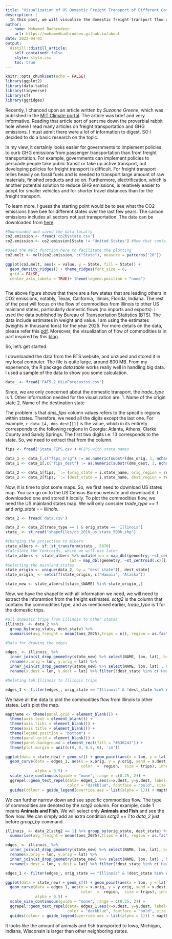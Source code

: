 ```yaml
---
title: "Visualization of US Domestic Freight Transport of Different Commodities Originating From Illinois"
description: |
  In this post, we will visualize the domestic freight transport flow of different commodities from Illinois to other US mainland states.
author:
  - name: Mohamed Badhrudeen
    url: https://mohamedbadhrudeen.github.io/about
date: 2022-04-01
output:
  distill::distill_article:
    self_contained: false
    style: style.css
    toc: true
---
```



```r
knitr::opts_chunk$set(echo = FALSE)
library(ggplot2)
library(data.table)
library(tidyverse)
library(sf)
library(ggridges)
```

Recently, I chanced upon an article written by *Suzanne Greene*, which was published in the [MIT Climate portal](https://climate.mit.edu/explainers/freight-transportation). The article was brief and very informative. Reading that article sort of sent me down the proverbial rabbit hole where I read many articles on freight transportation and GHG emissions. I must admit there were a lot of information to digest. SO I decided to do a basic research on the topic. 

In my view, it certainly looks easier for governments to implement policies to curb GHG emissions from passenger transportation than from freight transportation. For example, governments can implement policies to persuade people take public transit or take up active transport, but developing policies for freight transport is difficult. For freight transport relies heavily on fossil fuels and is needed to transport large amount of raw materials, finished products and so on. Furthermore, electrification, which is another potential solution to reduce GHG emissions, is relatively easier to adopt for smaller vehicles and for shorter travel distances than for the freight transport. 

To learn more, I guess the starting point would be to see what the CO2 emissions have bee for different states over the last few years. The carbon emissions includes all sectors not just transportation. The data can be downloaded from [here](https://www.eia.gov/environment/emissions/state/).

```r
#Downloaded and saved the data locally 
co2.emission <- fread('co2bystate.csv')
co2.emission <- co2.emission[State != 'United States'] #Row that contains the total emissions

#Used the melt function here to facilitate the plotting 
co2.melt <- melt(co2.emission, c("State"), measure = patterns("20"))

ggplot(co2.melt, aes(x = value, y = State, fill = State)) +
  geom_density_ridges() + theme_ridges(font_size = 6,
  grid = FALSE,
  center_axis_labels = TRUE)+ theme(legend.position = "none") 
  
```

The above figure shows that there are a few states that are leading others in CO2 emissions, notably, Texas, California, Illinois, Florida, Indiana. The rest of the post will focus on the flow of commodities from Illinois to other US mainland states, particularly domestic flows (no imports and exports). I used the data published by [Bureau of Transportation Statistics](https://www.bts.gov/faf) (BTS). The data include estimates in weight and value. I am using the estimates (weights in thousand tons) for the year 2025. For more details on the data, please refer this [pdf](https://www.bts.gov/sites/bts.dot.gov/files/2021-02/FAF5-User-Guide.pdf). Moreover, the visualization of flow of commodities is in part inspired by this [blog](https://datascience.blog.wzb.eu/2018/05/31/three-ways-of-visualizing-a-graph-on-a-map/). 

So, let's get started.  

I downloaded the data from the BTS website, and unziped and stored it in my local computer. The file is quite large, around 800 MB. From my experience, the R package *data.table* works really well in handling big data. I used a sample of the data to show you some calculation. 

```r
data_ <- fread('FAF5.2_HiLoForecastss.csv')
```

Since, we are only concerned about the domestic transport, the *trade_type* is 1. Other information needed for the visualization are:
1. Name of the origin state
2. Name of the destination state

The problem is that *dms_fips* column values refers to the specific regions within states. Therefore, we need all the digits except the last one. For example, `r data_[4, dms_dest][1]` is the value, which in its entirety corresponds to the following regions in Georgia: Atlanta, Athens, Clarke County and Sandy Springs. The first two digits i.e. 13 corresponds to the state. So, we need to extract that from the column.


```r
fips <- fread('State_FIPS.csv') #FIPS with state names

data_1 <- data_[,c("fips_orig") := as.numeric(substr(dms_orig, 1, nchar(dms_orig) - 1))]
data_1 <- data_1[,c("fips_dest") := as.numeric(substr(dms_dest, 1, nchar(dms_dest) - 1))]

data_2 <- data_1[fips, `:=`(orig_state = i.state_name, orig_region = region), on = .(fips_orig = fips)]
data_2 <- data_2[fips, `:=`(dest_state = i.state_name, dest_region = region), , on = .(fips_dest = fips)]
```

Now, it is time to plot some maps. So, we first need to download US states map. You can go on to the US Census Bureau website and download it. I downloaded one and stored it locally. To plot the commodities flow, we need the US mainland states map. We will only consider *trade_type == 1* and *orig_state == Illinois*.

```r
data_2 <- fread('data.csv')
```

```r
data_2 <- data_2[trade_type == 1 & orig_state == 'Illinois']
state_ <- st_read("shapefiles/cb_2018_us_state_500k.shp")

#Changing the projection to Albers
state_albers <- sf::st_transform(state_, 5070)
#Calculate the Centroids, which we will use later
state_albers <- state_albers %>% mutate(lon = map_dbl(geometry, ~st_centroid(.x)[[1]]),
                            lat = map_dbl(geometry, ~st_centroid(.x)[[2]]))
#Selecting the mainland states
state_origin <- unique(data_2, by = "dest_state")[, dest_state]
state_origin_ <- setdiff(state_origin, c('Hawaii', 'Alaska'))

state_new <- state_albers[(state_$NAME) %in% state_origin_,]
```

Now, we have the shapefile with all information we need, we will need to extract the inforamtion from the freight estimates. *sctg2* is the column that contains the commodities type, and as mentioned earlier, *trade_type* is 1 for the domestic trips.


```r
#all domestic trips from Illinois to other states
illinois_ <- data_2 %>% 
  group_by(orig_state, dest_state) %>% 
  summarise(avg_freight = mean(tons_2025),trips = n(), region = as.factor(mean(dest_region)))

#Data for drawing the edges

edges_ <- illinois_ %>%
  inner_join(st_drop_geometry(state_new) %>% select(NAME, lon, lat), by = c('orig_state' = 'NAME')) %>%
  rename(x.orig = lon, y.orig = lat) %>%
  inner_join(st_drop_geometry(state_new) %>% select(NAME, lon, lat) , by = c('dest_state' = 'NAME')) %>%
  rename(x.dest = lon, y.dest = lat) %>% filter(!dest_state %in% c('Hawaii', 'Alaska'))

#Deleting teh Illinois to Illinois trips

edges_1 <- filter(edges_, orig_state == "Illinois" & !dest_state %in% c('Hawaii', 'Alaska', "Illinois"))

```

We have all the data to plot the commodities flow from Illinois to other states. Let's plot the map.

```r
maptheme <- theme(panel.grid = element_blank()) +
  theme(axis.text = element_blank()) +
  theme(axis.ticks = element_blank()) +
  theme(axis.title = element_blank()) +
  theme(legend.position = "bottom") +
  theme(panel.grid = element_blank()) +
  theme(panel.background = element_rect(fill = "#536243")) +
  theme(plot.margin = unit(c(0, 0, 0.5, 0), 'cm'))

ggplot(data = state_new) + geom_sf() + geom_point(aes(x = lon, y = lat)) +
  geom_curve(data = edges_1, aes(x = x.orig, y = y.orig, xend = x.dest, yend = y.dest, 
                                 color  =  region,  size = trips), inherit.aes = FALSE, curvature = 0.33,
             alpha = 0.5) + 
  scale_size_continuous(guide = "none", range = c(0.25, 2)) + 
  ggrepel::geom_text_repel(data= edges_1,aes(x=x.dest, y=y.dest, label=dest_state), 
                           color = "darkblue", fontface = "bold", size = 2, max.overlaps = 20) + 
  guides(colour = guide_legend(override.aes = list(alpha = 1))) + maptheme 
```
We can further narrow down and see specific commodities flow. The type of commodities are denoted by the *sctg2* column. For example, code 1 means **Animals and Fish**. We will select only **Animals and Fish** and see the flow now. We can simply add an extra condition *sctg2 == 1* to *data_2* just before *group_by* command.

```r
illinois_ <- data_2[sctg2 == 1] %>% group_by(orig_state, dest_state) %>% 
  summarise(avg_freight = mean(tons_2025),trips = n(), region = as.factor(mean(dest_region))) 

edges_ <- illinois_ %>%
  inner_join(st_drop_geometry(state_new) %>% select(NAME, lon, lat), by = c('orig_state' = 'NAME')) %>%
  rename(x.orig = lon, y.orig = lat) %>%
  inner_join(st_drop_geometry(state_new) %>% select(NAME, lon, lat) , by = c('dest_state' = 'NAME')) %>%
  rename(x.dest = lon, y.dest = lat) %>% filter(!dest_state %in% c('Hawaii', 'Alaska'))

edges_1 <- filter(edges_, orig_state == "Illinois" & !dest_state %in% c('Hawaii', 'Alaska', "Illinois"))

ggplot(data = state_new) + geom_sf() + geom_point(aes(x = lon, y = lat)) +
  geom_curve(data = edges_1, aes(x = x.orig, y = y.orig, xend = x.dest, yend = y.dest, 
                                 color  =  region,  size = trips), inherit.aes = FALSE, curvature = 0.33,
             alpha = 0.5) + 
  scale_size_continuous(guide = "none", range = c(0.25, 2)) + 
  ggrepel::geom_text_repel(data= edges_1,aes(x=x.dest, y=y.dest, label=dest_state), 
                           color = "darkblue", fontface = "bold", size = 2, max.overlaps = 20) + 
  guides(colour = guide_legend(override.aes = list(alpha = 1))) + maptheme 

```
It looks like the amount of animals and fish transported to Iowa, Michigan, Indiana, Wisconsin is larger than other neighboring states. 